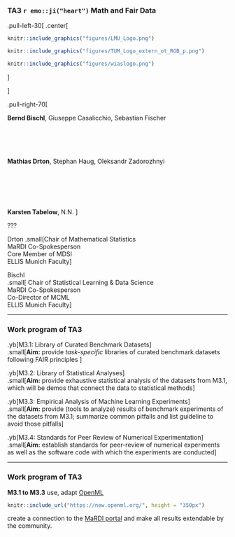 

### TA3 `r emo::ji("heart")` Math and Fair Data


.pull-left-30[
.center[
```r
knitr::include_graphics("figures/LMU_Logo.png")
```

```r
knitr::include_graphics("figures/TUM_Logo_extern_ot_RGB_p.png")

```    

```r
knitr::include_graphics("figures/wiaslogo.png")

```    
]

]

.pull-right-70[
<br>

__Bernd Bischl__, Giuseppe Casalicchio, Sebastian Fischer
<br>
<br>
<br>
<br>
<br>

__Mathias Drton__, Stephan Haug, Oleksandr Zadorozhnyi
<br>
<br>
<br>
<br>
<br>
<br>

__Karsten Tabelow__, N.N. 
]


???

Drton
.small[Chair of Mathematical Statistics    
MaRDI Co-Spokesperson     
Core Member of MDSI    
ELLIS Munich Faculty]

Bischl  
.small[
Chair of Statistical Learning & Data Science    
MaRDI Co-Spokesperson     
Co-Director of MCML    
ELLIS Munich Faculty]

---

### Work program of TA3

.yb[M3.1: Library of Curated Benchmark Datasets]    
.small[__Aim:__ provide _task-specific_ libraries of curated benchmark datasets following FAIR principles ]


.yb[M3.2: Library of Statistical Analyses]    
.small[__Aim:__ provide exhaustive statistical analysis of the datasets from M3.1, which will be demos that connect the data to statistical methods] 

.yb[M3.3: Empirical Analysis of Machine Learning Experiments]    
.small[__Aim:__ provide (tools to analyze) results of benchmark experiments of the datasets from M3.1; summarize common pitfalls and list guideline to avoid those pitfalls]

.yb[M3.4: Standards for Peer Review of Numerical Experimentation]     
.small[__Aim:__ establish standards for peer-review of numerical experiments as well as the software code with which the experiments are conducted]

---

### Work program of TA3


__M3.1 to M3.3__ use, adapt [OpenML](https://new.openml.org/)

```r
knitr::include_url("https://new.openml.org/", height = "350px")
```


create a connection to the [MaRDI portal](https://portal.mardi4nfdi.de/wiki/Portal) and make all results extendable by the community.


